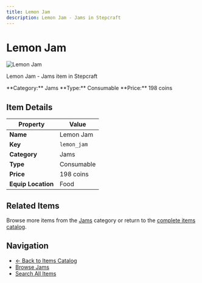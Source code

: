 ```yaml
---
title: Lemon Jam
description: Lemon Jam - Jams in Stepcraft
---
```


# Lemon Jam

<div className="flex items-start gap-6 mb-8">
  <div className="flex-shrink-0">
    <img src="/assets/resources/foraging/lemon_jam.png" alt="Lemon Jam" className="w-24 h-24 border rounded-lg" />
  </div>
  <div className="flex-1">
    <div className="space-y-2">
      <p className="text-lg text-muted-foreground">Lemon Jam - Jams item in Stepcraft</p>
      <div className="flex flex-wrap gap-4 text-sm">
        <span className="px-2 py-1 bg-blue-100 dark:bg-blue-900 rounded-md">
          **Category:** Jams
        </span>
        <span className="px-2 py-1 bg-green-100 dark:bg-green-900 rounded-md">
          **Type:** Consumable
        </span>
        <span className="px-2 py-1 bg-yellow-100 dark:bg-yellow-900 rounded-md">
          **Price:** 198 coins
        </span>
      </div>
    </div>
  </div>
</div>

## Item Details

| Property | Value |
|----------|-------|
| **Name** | Lemon Jam |
| **Key** | `lemon_jam` |
| **Category** | Jams |
| **Type** | Consumable |
| **Price** | 198 coins |
| **Equip Location** | Food |





## Related Items

Browse more items from the [Jams](/docs/items#jams) category or return to the [complete items catalog](/docs/items).

## Navigation

- [← Back to Items Catalog](/docs/items)
- [Browse Jams](/docs/items#jams)
- [Search All Items](/search)
